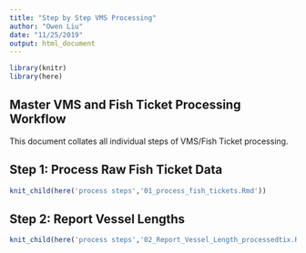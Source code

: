 ```yaml
---
title: "Step by Step VMS Processing"
author: "Owen Liu"
date: "11/25/2019"
output: html_document
---
```


```r
library(knitr)
library(here)
```

## Master VMS and Fish Ticket Processing Workflow

This document collates all individual steps of VMS/Fish Ticket processing.

## Step 1: Process Raw Fish Ticket Data
```r
knit_child(here('process steps','01_process_fish_tickets.Rmd'))
```

## Step 2: Report Vessel Lengths

```r
knit_child(here('process steps','02_Report_Vessel_Length_processedtix.Rmd'))
```


